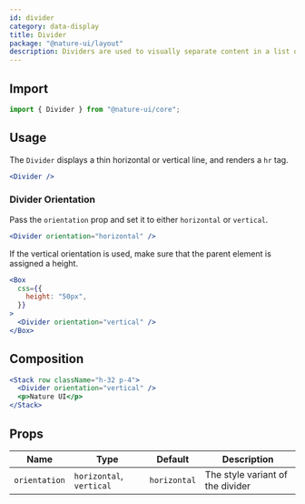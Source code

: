 ```yaml
---
id: divider
category: data-display
title: Divider
package: "@nature-ui/layout"
description: Dividers are used to visually separate content in a list or group.
---
```


## Import

```js
import { Divider } from "@nature-ui/core";
```

## Usage

The `Divider` displays a thin horizontal or vertical line, and renders a `hr`
tag.

```jsx
<Divider />
```

### Divider Orientation

Pass the `orientation` prop and set it to either `horizontal` or `vertical`.

```jsx
<Divider orientation="horizontal" />
```

If the vertical orientation is used, make sure that the parent element is
assigned a height.

```jsx
<Box
  css={{
    height: "50px",
  }}
>
  <Divider orientation="vertical" />
</Box>
```

## Composition

```jsx
<Stack row className="h-32 p-4">
  <Divider orientation="vertical" />
  <p>Nature UI</p>
</Stack>
```

## Props

| Name          | Type                     | Default      | Description                      |
| ------------- | ------------------------ | ------------ | -------------------------------- |
| `orientation` | `horizontal`, `vertical` | `horizontal` | The style variant of the divider |
